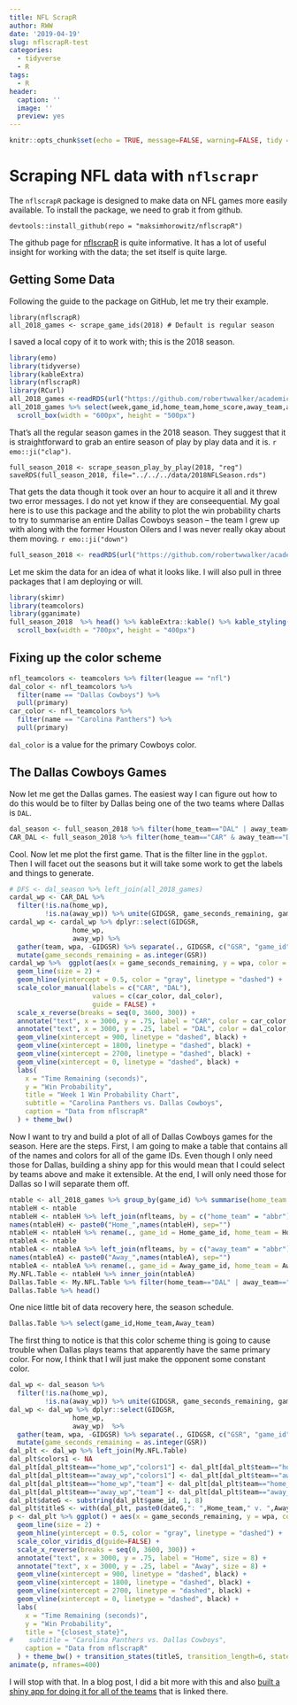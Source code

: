 ```yaml
---
title: NFL ScrapR
author: RWW
date: '2019-04-19'
slug: nflscrapR-test
categories:
  - tidyverse
  - R
tags:
  - R
header:
  caption: ''
  image: ''
  preview: yes
---
```


```r
knitr::opts_chunk$set(echo = TRUE, message=FALSE, warning=FALSE, tidy = TRUE)
```

# Scraping NFL data with `nflscrapr`

The `nflscrapR` package is designed to make data on NFL games more easily available.  To install the package, we need to grab it from github.

```
devtools::install_github(repo = "maksimhorowitz/nflscrapR")
```

The github page for [nflscrapR](https://github.com/maksimhorowitz/nflscrapR) is quite informative.  It has a lot of useful insight for working with the data; the set itself is quite large.

## Getting Some Data

Following the guide to the package on GitHub, let me try their example.

```
library(nflscrapR)
all_2018_games <- scrape_game_ids(2018) # Default is regular season
```

I saved a local copy of it to work with; this is the 2018 season.

```r
library(emo)
library(tidyverse)
library(kableExtra)
library(nflscrapR)
library(RCurl)
all_2018_games <-readRDS(url("https://github.com/robertwwalker/academic-mymod/raw/master/data/NFLGames2018.rds"))
all_2018_games %>% select(week,game_id,home_team,home_score,away_team,away_score) %>% kable(format = "html") %>% kable_styling() %>%
  scroll_box(width = "600px", height = "500px")
```

That's all the regular season games in the 2018 season.  They suggest that it is straightforward to grab an entire season of play by play data and it is. `r emo::ji("clap")`.

```
full_season_2018 <- scrape_season_play_by_play(2018, "reg")
saveRDS(full_season_2018, file="../../../data/2018NFLSeason.rds")
```

That gets the data though it took over an hour to acquire it all and it threw two error messages.  I do not yet know if they are conseequential.  My goal here is to use this package and the ability to plot the win probability charts to try to summarise an entire Dallas Cowboys season -- the team I grew up with along with the former Houston Oilers and I was never really okay about them moving.  `r emo::ji("down")`

```r
full_season_2018 <- readRDS(url("https://github.com/robertwwalker/academic-mymod/raw/master/data/2018NFLSeason.rds")) # Downloaded it once.  It sits in rww.science/data
```

Let me skim the data for an idea of what it looks like.  I will also pull in three packages that I am deploying or will.

```r
library(skimr)
library(teamcolors)
library(gganimate)
full_season_2018  %>% head() %>% kableExtra::kable() %>% kable_styling() %>%
  scroll_box(width = "700px", height = "400px")
```

## Fixing up the color scheme

```r
nfl_teamcolors <- teamcolors %>% filter(league == "nfl")
dal_color <- nfl_teamcolors %>%
  filter(name == "Dallas Cowboys") %>%
  pull(primary)
car_color <- nfl_teamcolors %>%
  filter(name == "Carolina Panthers") %>%
  pull(primary)
```

`dal_color` is a value for the primary Cowboys color.

## The Dallas Cowboys Games

Now let me get the Dallas games.  The easiest way I can figure out how to do this would be to filter by Dallas being one of the two teams where Dallas is `DAL`.

```r
dal_season <- full_season_2018 %>% filter(home_team=="DAL" | away_team=="DAL")
CAR_DAL <- full_season_2018 %>% filter(home_team=="CAR" & away_team=="DAL")
```

Cool.  Now let me plot the first game.  That is the filter line in the `ggplot`.  Then I will facet out the seasons but it will take some work to get the labels and things to generate.

```r
# DFS <- dal_season %>% left_join(all_2018_games)
cardal_wp <- CAR_DAL %>% 
  filter(!is.na(home_wp),
         !is.na(away_wp)) %>% unite(GIDGSR, game_seconds_remaining, game_id, sep=":")
cardal_wp <- cardal_wp %>% dplyr::select(GIDGSR,
                home_wp,
                away_wp) %>%
  gather(team, wpa, -GIDGSR) %>% separate(., GIDGSR, c("GSR", "game_id"), sep=":") %>% 
  mutate(game_seconds_remaining = as.integer(GSR))
cardal_wp %>%  ggplot(aes(x = game_seconds_remaining, y = wpa, color = team)) +
  geom_line(size = 2) +
  geom_hline(yintercept = 0.5, color = "gray", linetype = "dashed") +
  scale_color_manual(labels = c("CAR", "DAL"),
                     values = c(car_color, dal_color),
                     guide = FALSE) +
  scale_x_reverse(breaks = seq(0, 3600, 300)) + 
  annotate("text", x = 3000, y = .75, label = "CAR", color = car_color, size = 8) + 
  annotate("text", x = 3000, y = .25, label = "DAL", color = dal_color, size = 8) +
  geom_vline(xintercept = 900, linetype = "dashed", black) + 
  geom_vline(xintercept = 1800, linetype = "dashed", black) + 
  geom_vline(xintercept = 2700, linetype = "dashed", black) + 
  geom_vline(xintercept = 0, linetype = "dashed", black) + 
  labs(
    x = "Time Remaining (seconds)",
    y = "Win Probability",
    title = "Week 1 Win Probability Chart",
    subtitle = "Carolina Panthers vs. Dallas Cowboys",
    caption = "Data from nflscrapR"
  ) + theme_bw()
```

Now I want to try and build a plot of all of Dallas Cowboys games for the season.  Here are the steps.  First, I am going to make a table that contains all of the names and colors for all of the game IDs.  Even though I only need those for Dallas, building a shiny app for this would mean that I could select by teams above and make it extensible.  At the end, I will only need those for Dallas so I will separate them off.

```r
ntable <- all_2018_games %>% group_by(game_id) %>% summarise(home_team = first(home_team), away_team = first(away_team)) %>% ungroup()
ntableH <- ntable
ntableH <- ntableH %>% left_join(nflteams, by = c("home_team" = "abbr"))
names(ntableH) <- paste0("Home_",names(ntableH), sep="")
ntableH <- ntableH %>% rename(., game_id = Home_game_id, home_team = Home_home_team, away_team = Home_away_team)
ntableA <- ntable
ntableA <- ntableA %>% left_join(nflteams, by = c("away_team" = "abbr"))
names(ntableA) <- paste0("Away_",names(ntableA), sep="")
ntableA <- ntableA %>% rename(., game_id = Away_game_id, home_team = Away_home_team, away_team = Away_away_team)
My.NFL.Table <- ntableH %>% inner_join(ntableA)
Dallas.Table <- My.NFL.Table %>% filter(home_team=="DAL" | away_team=="DAL")
Dallas.Table %>% head()
```

One nice little bit of data recovery here, the season schedule.

```r
Dallas.Table %>% select(game_id,Home_team,Away_team)
```


The first thing to notice is that this color scheme thing is going to cause trouble when Dallas plays teams that apparently have the same primary color.  For now, I think that I will just make the opponent some constant color.

```r
dal_wp <- dal_season %>% 
  filter(!is.na(home_wp),
         !is.na(away_wp)) %>% unite(GIDGSR, game_seconds_remaining, game_id, sep=":")
dal_wp <- dal_wp %>% dplyr::select(GIDGSR,
                home_wp,
                away_wp)  %>%
  gather(team, wpa, -GIDGSR) %>% separate(., GIDGSR, c("GSR", "game_id"), sep=":") %>% 
  mutate(game_seconds_remaining = as.integer(GSR))
dal_plt <- dal_wp %>% left_join(My.NFL.Table)
dal_plt$colors1 <- NA
dal_plt[dal_plt$team=="home_wp","colors1"] <- dal_plt[dal_plt$team=="home_wp","Home_primary"]
dal_plt[dal_plt$team=="away_wp","colors1"] <- dal_plt[dal_plt$team=="away_wp","Away_primary"]
dal_plt[dal_plt$team=="home_wp","team"] <- dal_plt[dal_plt$team=="home_wp","home_team"]
dal_plt[dal_plt$team=="away_wp","team"] <- dal_plt[dal_plt$team=="away_wp","away_team"]
dal_plt$dateG <- substring(dal_plt$game_id, 1, 8)
dal_plt$titleS <- with(dal_plt, paste0(dateG,": ",Home_team," v. ",Away_team))
p <- dal_plt %>% ggplot() + aes(x = game_seconds_remaining, y = wpa, color = team) +
  geom_line(size = 2) +
  geom_hline(yintercept = 0.5, color = "gray", linetype = "dashed") +
  scale_color_viridis_d(guide=FALSE) +
  scale_x_reverse(breaks = seq(0, 3600, 300)) + 
  annotate("text", x = 3000, y = .75, label = "Home", size = 8) + 
  annotate("text", x = 3000, y = .25, label = "Away", size = 8) +
  geom_vline(xintercept = 900, linetype = "dashed", black) + 
  geom_vline(xintercept = 1800, linetype = "dashed", black) + 
  geom_vline(xintercept = 2700, linetype = "dashed", black) + 
  geom_vline(xintercept = 0, linetype = "dashed", black) + 
  labs(
    x = "Time Remaining (seconds)",
    y = "Win Probability",
    title = "{closest_state}",
#    subtitle = "Carolina Panthers vs. Dallas Cowboys",
    caption = "Data from nflscrapR"
  ) + theme_bw() + transition_states(titleS, transition_length=6, state_length = 10)
animate(p, nframes=400)
```

I will stop with that.  In a blog post, I did a bit more with this and also [built a shiny app for doing it for all of the teams](https://rwalkerwu.shinyapps.io/NFL-Scrapr/) that is linked there.
